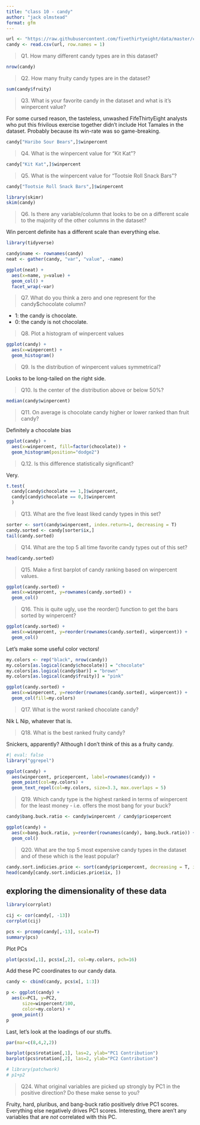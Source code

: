 ```yaml
---
title: "class 10 - candy"
author: "jack olmstead"
format: gfm
---
```


```r
url <- "https://raw.githubusercontent.com/fivethirtyeight/data/master/candy-power-ranking/candy-data.csv"
candy <- read.csv(url, row.names = 1)
```

> Q1. How many different candy types are in this dataset?

```r
nrow(candy)
```

> Q2. How many fruity candy types are in the dataset?

```r
sum(candy$fruity)
```

> Q3. What is your favorite candy in the dataset and what is it’s winpercent value?

For some cursed reason, the tasteless, unwashed FifeThirtyEight analysts who put this frivilous exercise together didn't include Hot Tamales in the dataset. Probably because its win-rate was so game-breaking.
```r
candy["Haribo Sour Bears",]$winpercent
```

> Q4. What is the winpercent value for “Kit Kat”?

```r
candy["Kit Kat",]$winpercent
```

> Q5. What is the winpercent value for “Tootsie Roll Snack Bars”?

```r
candy["Tootsie Roll Snack Bars",]$winpercent
```

```r
library(skimr)
skim(candy)
```


> Q6. Is there any variable/column that looks to be on a different scale to the majority of the other columns in the dataset?

Win percent definite has a different scale than everything else.
```r
library(tidyverse)

candy$name <- rownames(candy)
neat <- gather(candy, "var", "value", -name)

ggplot(neat) +
  aes(x=name, y=value) +
  geom_col() +
  facet_wrap(~var)
```

> Q7. What do you think a zero and one represent for the candy$chocolate column?

  - 1: the candy is chocolate.
  - 0: the candy is not chocolate.

> Q8. Plot a histogram of winpercent values

```r
ggplot(candy) +
  aes(x=winpercent) +
  geom_histogram()
```

> Q9. Is the distribution of winpercent values symmetrical?

Looks to be long-tailed on the right side.

> Q10. Is the center of the distribution above or below 50%?

```r
median(candy$winpercent)
```

> Q11. On average is chocolate candy higher or lower ranked than fruit candy?

Definitely a chocolate bias
```r
ggplot(candy) +
  aes(x=winpercent, fill=factor(chocolate)) +
  geom_histogram(position="dodge2")
```

> Q.12. Is this difference statistically significant?

Very.
```r
t.test(
  candy[candy$chocolate == 1,]$winpercent, 
  candy[candy$chocolate == 0,]$winpercent
  )
```

> Q13. What are the five least liked candy types in this set?

```r
sorter <- sort(candy$winpercent, index.return=1, decreasing = T)
candy.sorted <- candy[sorter$ix,]
tail(candy.sorted)
```

> Q14. What are the top 5 all time favorite candy types out of this set?

```r
head(candy.sorted)
```

> Q15. Make a first barplot of candy ranking based on winpercent values.

```r
ggplot(candy.sorted) +
  aes(x=winpercent, y=rownames(candy.sorted)) +
  geom_col()
```

> Q16. This is quite ugly, use the reorder() function to get the bars sorted by winpercent?

```r
ggplot(candy.sorted) +
  aes(x=winpercent, y=reorder(rownames(candy.sorted), winpercent)) +
  geom_col()
```

Let's make some useful color vectors!
```r
my.colors <- rep("black", nrow(candy))
my.colors[as.logical(candy$chocolate)] = "chocolate"
my.colors[as.logical(candy$bar)] = "brown"
my.colors[as.logical(candy$fruity)] = "pink"
```

```r
ggplot(candy.sorted) +
  aes(x=winpercent, y=reorder(rownames(candy.sorted), winpercent)) +
  geom_col(fill=my.colors)
```

> Q17. What is the worst ranked chocolate candy?

Nik L Nip, whatever that is.

> Q18. What is the best ranked fruity candy?

Snickers, apparently? Although I don't think of this as a fruity candy.

```r
#| eval: false
library("ggrepel")

ggplot(candy) +
  aes(winpercent, pricepercent, label=rownames(candy)) +
  geom_point(col=my.colors) +
  geom_text_repel(col=my.colors, size=3.3, max.overlaps = 5)
```

> Q19. Which candy type is the highest ranked in terms of winpercent for the least money - i.e. offers the most bang for your buck?

```r
candy$bang.buck.ratio <- candy$winpercent / candy$pricepercent

ggplot(candy) +
  aes(x=bang.buck.ratio, y=reorder(rownames(candy), bang.buck.ratio)) +
  geom_col()
```

> Q20. What are the top 5 most expensive candy types in the dataset and of these which is the least popular?

```r
candy.sort.indicies.price <- sort(candy$pricepercent, decreasing = T, index.return=T)
head(candy[candy.sort.indicies.price$ix, ])
```


## exploring the dimensionality of these data
```r
library(corrplot)

cij <- cor(candy[, -13])
corrplot(cij)
```

```r
pcs <- prcomp(candy[,-13], scale=T)
summary(pcs)
```

Plot PCs
```r
plot(pcs$x[,1], pcs$x[,2], col=my.colors, pch=16)
```

Add these PC coordinates to our candy data.
```r
candy <- cbind(candy, pcs$x[, 1:3])
```

```r
p <- ggplot(candy) +
  aes(x=PC1, y=PC2, 
      size=winpercent/100,
      color=my.colors) +
  geom_point()
p
```

Last, let's look at the loadings of our stuffs.
```r
par(mar=c(8,4,2,2))

barplot(pcs$rotation[,1], las=2, ylab="PC1 Contribution")
barplot(pcs$rotation[,2], las=2, ylab="PC2 Contribution")

# library(patchwork)
# p1+p2
```

> Q24. What original variables are picked up strongly by PC1 in the positive direction? Do these make sense to you?

Fruity, hard, pluribus, and bang-buck ratio positively drive PC1 scores. Everything else negatively drives PC1 scores. Interesting, there aren't any variables that are *not* correlated with this PC.





